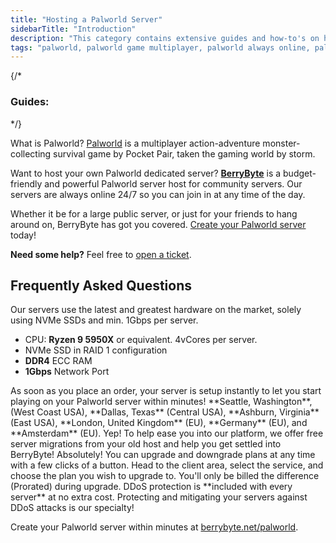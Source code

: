 ---
title: "Hosting a Palworld Server"
sidebarTitle: "Introduction"
description: "This category contains extensive guides and how-to's on hosting a Palworld server."
tags: "palworld, palworld game multiplayer, palworld always online, palworld community server"
---
{/* 
### Guides: 
<Card title="How to Join a Palworld Server?" href="/games/palworld/join-server">
</Card>
<Card title="How to Update a Palworld Server?" href="/games/palworld/update-server">
</Card>
<Card title="How to Join a Palworld Server?" href="/games/palworld/join-server.mdx">
</Card>
<Card title="How to Join a Palworld Server?" href="/games/palworld/join-server.mdx">
</Card> */}

What is Palworld? [Palworld](https://store.steampowered.com/app/1623730/Palworld/) is a multiplayer action-adventure monster-collecting survival game by Pocket Pair, taken the gaming world by storm.

Want to host your own Palworld dedicated server? **[BerryByte](https://berrybyte.net)** is a budget-friendly and powerful Palworld server host for community servers. Our servers are always online 24/7 so you can join in at any time of the day.

Whether it be for a large public server, or just for your friends to hang around on, BerryByte has got you covered. [Create your Palworld server](https://berrybyte.net/palworld-server-hosting) today!

**Need some help?** Feel free to [open a ticket](https://berrybyte.net/support).

## Frequently Asked Questions

<AccordionGroup>

<Accordion title="What are the specs on the servers?">
Our servers use the latest and greatest hardware on the market, solely using NVMe SSDs and min. 1Gbps per server.

- CPU: **Ryzen 9 5950X** or equivalent. 4vCores per server.
- NVMe SSD in RAID 1 configuration
- **DDR4** ECC RAM
- **1Gbps** Network Port
</Accordion>

<Accordion title="How long does setup take?">
As soon as you place an order, your server is setup instantly to let you start playing on your Palworld server within minutes!
</Accordion>

<Accordion title="What locations are the servers in?">
**Seattle, Washington**, (West Coast USA), **Dallas, Texas** (Central USA), **Ashburn, Virginia** (East USA), **London, United Kingdom** (EU), **Germany** (EU), and **Amsterdam** (EU).
</Accordion>

<Accordion title="Can I migrate my existing server to BerryByte?">
Yep! To help ease you into our platform, we offer free server migrations from your old host and help you get settled into BerryByte!
</Accordion>

<Accordion title="Can I upgrade/downgrade my server later on?">
Absolutely! You can upgrade and downgrade plans at any time with a few clicks of a button. Head to the client area, select the service, and choose the plan you wish to upgrade to. You'll only be billed the difference (Prorated) during upgrade.
</Accordion>

<Accordion title="Are the servers DDoS protected?">
DDoS protection is **included with every server** at no extra cost. Protecting and mitigating your servers against DDoS attacks is our specialty!
</Accordion>

</AccordionGroup>


Create your Palworld server within minutes at [berrybyte.net/palworld](https://berrybyte.net/palworld-server-hosting/).
